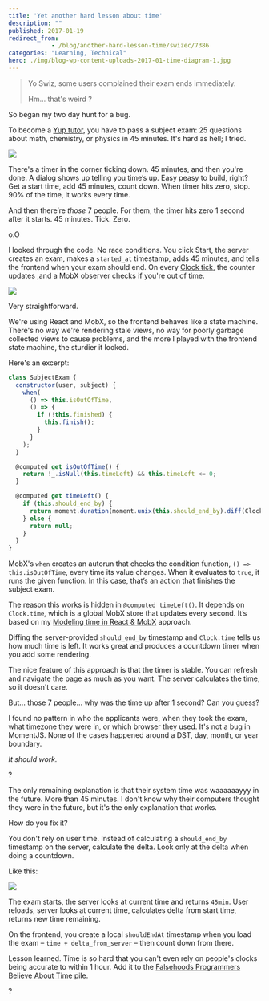 ```yaml
---
title: 'Yet another hard lesson about time'
description: ""
published: 2017-01-19
redirect_from: 
            - /blog/another-hard-lesson-time/swizec/7386
categories: "Learning, Technical"
hero: ./img/blog-wp-content-uploads-2017-01-time-diagram-1.jpg
---
```


> Yo Swiz, some users complained their exam ends immediately.
>
> Hm… that's weird ?

So began my two day hunt for a bug.

To become a [Yup tutor](https://www.yup.com/become-tutor), you have to pass a subject exam: 25 questions about math, chemistry, or physics in 45 minutes. It's hard as hell; I tried.

![](./img/blog-wp-content-uploads-2017-01-exam-timer.gif)

There's a timer in the corner ticking down. 45 minutes, and then you're done. A dialog shows up telling you time’s up. Easy peasy to build, right? Get a start time, add 45 minutes, count down. When timer hits zero, stop. 90% of the time, it works every time.

And then there’re _those_ 7 people. For them, the timer hits zero 1 second after it starts. 45 minutes. Tick. Zero.

o.O

I looked through the code. No race conditions. You click Start, the server creates an exam, makes a `started_at` timestamp, adds 45 minutes, and tells the frontend when your exam should end. On every [Clock tick](https://swizec.com/blog/modeling-time-react/swizec/7200), the counter updates ,and a MobX observer checks if you're out of time.

![](./img/blog-wp-content-uploads-2017-01-time-diagram-1.jpg)

Very straightforward.

We're using React and MobX, so the frontend behaves like a state machine. There's no way we're rendering stale views, no way for poorly garbage collected views to cause problems, and the more I played with the frontend state machine, the sturdier it looked.

Here's an excerpt:

```javascript
class SubjectExam {
  constructor(user, subject) {
    when(
      () => this.isOutOfTime,
      () => {
        if (!this.finished) {
          this.finish();
        }
      }
    );
  }

  @computed get isOutOfTime() {
    return !_.isNull(this.timeLeft) && this.timeLeft <= 0;
  }

  @computed get timeLeft() {
    if (this.should_end_by) {
      return moment.duration(moment.unix(this.should_end_by).diff(Clock.time));
    } else {
      return null;
    }
  }
}
```

MobX's `when` creates an autorun that checks the condition function, `() => this.isOutOfTime`, every time its value changes. When it evaluates to `true`, it runs the given function. In this case, that’s an action that finishes the subject exam.

The reason this works is hidden in `@computed timeLeft()`. It depends on `Clock.time`, which is a global MobX store that updates every second. It’s based on my [Modeling time in React & MobX](https://swizec.com/blog/modeling-time-react/swizec/7200) approach.

Diffing the server-provided `should_end_by` timestamp and `Clock.time` tells us how much time is left. It works great and produces a countdown timer when you add some rendering.

The nice feature of this approach is that the timer is stable. You can refresh and navigate the page as much as you want. The server calculates the time, so it doesn't care.

But… those 7 people… why was the time up after 1 second? Can you guess?

I found no pattern in who the applicants were, when they took the exam, what timezone they were in, or which browser they used. It's not a bug in MomentJS. None of the cases happened around a DST, day, month, or year boundary.

_It should work._

?

The only remaining explanation is that their system time was waaaaaayyy in the future. More than 45 minutes. I don't know why their computers thought they were in the future, but it's the only explanation that works.

How do you fix it?

You don't rely on user time. Instead of calculating a `should_end_by` timestamp on the server, calculate the delta. Look only at the delta when doing a countdown.

Like this:

![](./img/blog-wp-content-uploads-2017-01-time-diagram-2.jpg)

The exam starts, the server looks at current time and returns `45min`. User reloads, server looks at current time, calculates delta from start time, returns new time remaining.

On the frontend, you create a local `shouldEndAt` timestamp when you load the exam – `time + delta_from_server` – then count down from there.

Lesson learned. Time is so hard that you can't even rely on people's clocks being accurate to within 1 hour. Add it to the [Falsehoods Programmers Believe About Time](http://infiniteundo.com/post/25326999628/falsehoods-programmers-believe-about-time) pile.

?
